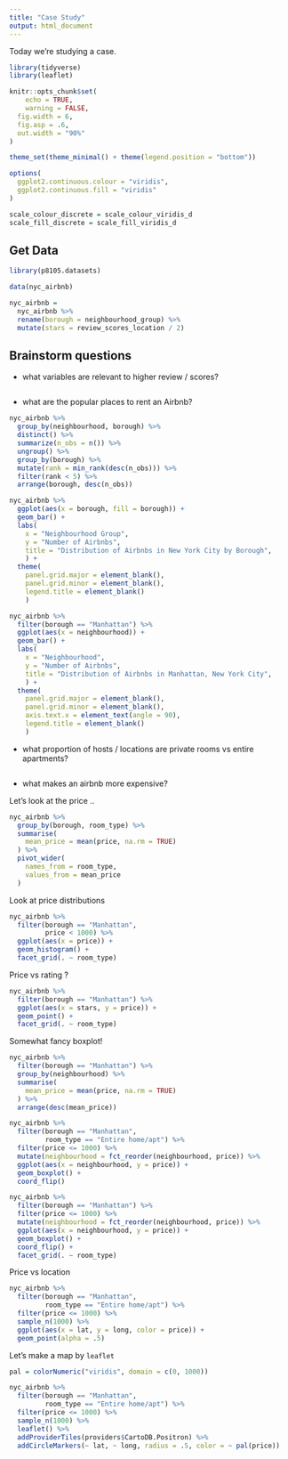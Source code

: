 ```yaml
---
title: "Case Study"
output: html_document
---
```


Today we're studying a case.

```r
library(tidyverse)
library(leaflet)

knitr::opts_chunk$set(
	echo = TRUE,
	warning = FALSE,
  fig.width = 6,
  fig.asp = .6,
  out.width = "90%"
)

theme_set(theme_minimal() + theme(legend.position = "bottom"))

options(
  ggplot2.continuous.colour = "viridis",
  ggplot2.continuous.fill = "viridis"
)

scale_colour_discrete = scale_colour_viridis_d
scale_fill_discrete = scale_fill_viridis_d
```

## Get Data

```r
library(p8105.datasets)

data(nyc_airbnb)

nyc_airbnb =
  nyc_airbnb %>% 
  rename(borough = neighbourhood_group) %>% 
  mutate(stars = review_scores_location / 2)
```



## Brainstorm questions

* what variables are relevant to higher review / scores?

```r

```

* what are the popular places to rent an Airbnb?

```r
nyc_airbnb %>%
  group_by(neighbourhood, borough) %>%
  distinct() %>%
  summarize(n_obs = n()) %>%
  ungroup() %>% 
  group_by(borough) %>% 
  mutate(rank = min_rank(desc(n_obs))) %>% 
  filter(rank < 5) %>% 
  arrange(borough, desc(n_obs))

nyc_airbnb %>% 
  ggplot(aes(x = borough, fill = borough)) +
  geom_bar() +
  labs(
    x = "Neighbourhood Group",
    y = "Number of Airbnbs",
    title = "Distribution of Airbnbs in New York City by Borough",
    ) +
  theme(
    panel.grid.major = element_blank(),
    panel.grid.minor = element_blank(),
    legend.title = element_blank()
    )

nyc_airbnb %>% 
  filter(borough == "Manhattan") %>% 
  ggplot(aes(x = neighbourhood)) +
  geom_bar() +
  labs(
    x = "Neighbourhood",
    y = "Number of Airbnbs",
    title = "Distribution of Airbnbs in Manhattan, New York City",
    ) +
  theme(
    panel.grid.major = element_blank(),
    panel.grid.minor = element_blank(),
    axis.text.x = element_text(angle = 90),
    legend.title = element_blank()
    )
```

* what proportion of hosts / locations are private rooms vs entire apartments?

```r

```

* what makes an airbnb more expensive?

Let's look at the price ..

```r
nyc_airbnb %>% 
  group_by(borough, room_type) %>% 
  summarise(
    mean_price = mean(price, na.rm = TRUE)
  ) %>% 
  pivot_wider(
    names_from = room_type,
    values_from = mean_price
  )
```

Look at price distributions

```r
nyc_airbnb %>% 
  filter(borough == "Manhattan",
         price < 1000) %>% 
  ggplot(aes(x = price)) +
  geom_histogram() +
  facet_grid(. ~ room_type)
```

Price vs rating ?

```r
nyc_airbnb %>% 
  filter(borough == "Manhattan") %>% 
  ggplot(aes(x = stars, y = price)) +
  geom_point() +
  facet_grid(. ~ room_type)
```

Somewhat fancy boxplot!

```r
nyc_airbnb %>% 
  filter(borough == "Manhattan") %>% 
  group_by(neighbourhood) %>% 
  summarise(
    mean_price = mean(price, na.rm = TRUE)
  ) %>% 
  arrange(desc(mean_price))
```

```r
nyc_airbnb %>% 
  filter(borough == "Manhattan",
         room_type == "Entire home/apt") %>% 
  filter(price <= 1000) %>% 
  mutate(neighbourhood = fct_reorder(neighbourhood, price)) %>% 
  ggplot(aes(x = neighbourhood, y = price)) +
  geom_boxplot() +
  coord_flip()

nyc_airbnb %>% 
  filter(borough == "Manhattan") %>% 
  filter(price <= 1000) %>% 
  mutate(neighbourhood = fct_reorder(neighbourhood, price)) %>% 
  ggplot(aes(x = neighbourhood, y = price)) +
  geom_boxplot() +
  coord_flip() +
  facet_grid(. ~ room_type)
```

Price vs location

```r
nyc_airbnb %>% 
  filter(borough == "Manhattan",
         room_type == "Entire home/apt") %>% 
  filter(price <= 1000) %>% 
  sample_n(1000) %>% 
  ggplot(aes(x = lat, y = long, color = price)) +
  geom_point(alpha = .5)
```


Let's make a map by `leaflet`

```r
pal = colorNumeric("viridis", domain = c(0, 1000))

nyc_airbnb %>% 
  filter(borough == "Manhattan",
         room_type == "Entire home/apt") %>% 
  filter(price <= 1000) %>% 
  sample_n(1000) %>% 
  leaflet() %>% 
  addProviderTiles(providers$CartoDB.Positron) %>% 
  addCircleMarkers(~ lat, ~ long, radius = .5, color = ~ pal(price))
```

